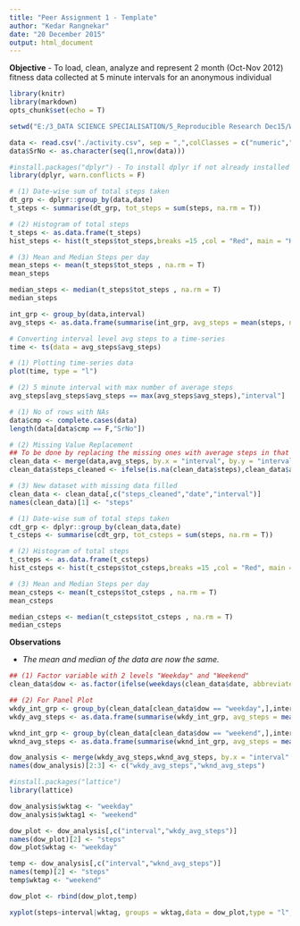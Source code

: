 ```yaml
---
title: "Peer Assignment 1 - Template"
author: "Kedar Rangnekar"
date: "20 December 2015"
output: html_document
---
```


**Objective** - To load, clean, analyze and represent 2 month (Oct-Nov 2012) fitness data collected at 5 minute intervals for an anonymous individual

```r
library(knitr)
library(markdown)
opts_chunk$set(echo = T)
```

```r
setwd("E:/3_DATA SCIENCE SPECIALISATION/5_Reproducible Research Dec15/Week02/Peer Assignment-1")
```


```r
data <- read.csv("./activity.csv", sep = ",",colClasses = c("numeric","Date","numeric"),stringsAsFactors = F, na.strings = c("NA",""))
data$SrNo <- as.character(seq(1,nrow(data)))

```


```r
#install.packages("dplyr") - To install dplyr if not already installed
library(dplyr, warn.conflicts = F)

# (1) Date-wise sum of total steps taken
dt_grp <- dplyr::group_by(data,date)
t_steps <- summarise(dt_grp, tot_steps = sum(steps, na.rm = T))

# (2) Histogram of total steps
t_steps <- as.data.frame(t_steps)
hist_steps <- hist(t_steps$tot_steps,breaks =15 ,col = "Red", main = "Histogram - Total Steps", xlab = "Total Steps")

# (3) Mean and Median Steps per day
mean_steps <- mean(t_steps$tot_steps , na.rm = T)
mean_steps

median_steps <- median(t_steps$tot_steps , na.rm = T)
median_steps
```


```r
int_grp <- group_by(data,interval)
avg_steps <- as.data.frame(summarise(int_grp, avg_steps = mean(steps, na.rm = T)))

# Converting interval level avg steps to a time-series
time <- ts(data = avg_steps$avg_steps)

# (1) Plotting time-series data
plot(time, type = "l")

# (2) 5 minute interval with max number of average steps
avg_steps[avg_steps$avg_steps == max(avg_steps$avg_steps),"interval"]
```

```r
# (1) No of rows with NAs
data$cmp <- complete.cases(data)
length(data[data$cmp == F,"SrNo"])

# (2) Missing Value Replacement
## To be done by replacing the missing ones with average steps in that 5 min interval
clean_data <- merge(data,avg_steps, by.x = "interval", by.y = "interval", all.x = T)
clean_data$steps_cleaned <- ifelse(is.na(clean_data$steps),clean_data$avg_steps,clean_data$steps)

# (3) New dataset with missing data filled
clean_data <- clean_data[,c("steps_cleaned","date","interval")]
names(clean_data)[1] <- "steps"
```


```r
# (1) Date-wise sum of total steps taken
cdt_grp <- dplyr::group_by(clean_data,date)
t_csteps <- summarise(cdt_grp, tot_csteps = sum(steps, na.rm = T))

# (2) Histogram of total steps
t_csteps <- as.data.frame(t_csteps)
hist_csteps <- hist(t_csteps$tot_csteps,breaks =15 ,col = "Red", main = "Histogram - Total Steps", xlab = "Total Steps")

# (3) Mean and Median Steps per day
mean_csteps <- mean(t_csteps$tot_csteps , na.rm = T)
mean_csteps

median_csteps <- median(t_csteps$tot_csteps , na.rm = T)
median_csteps
```

**Observations**

- *The mean and median of the data are now the same.*


```r
## (1) Factor variable with 2 levels "Weekday" and "Weekend"
clean_data$dow <- as.factor(ifelse(weekdays(clean_data$date, abbreviate = T) == c("Sat","Sun") , "weekend", "weekday"))
```


```r
## (2) For Panel Plot
wkdy_int_grp <- group_by(clean_data[clean_data$dow == "weekday",],interval)
wkdy_avg_steps <- as.data.frame(summarise(wkdy_int_grp, avg_steps = mean(steps, na.rm = T)))

wknd_int_grp <- group_by(clean_data[clean_data$dow == "weekend",],interval)
wknd_avg_steps <- as.data.frame(summarise(wknd_int_grp, avg_steps = mean(steps, na.rm = T)))

dow_analysis <- merge(wkdy_avg_steps,wknd_avg_steps, by.x = "interval" , by.y = "interval")
names(dow_analysis)[2:3] <- c("wkdy_avg_steps","wknd_avg_steps")

#install.packages("lattice")
library(lattice)

dow_analysis$wktag <- "weekday"
dow_analysis$wktag1 <- "weekend"

dow_plot <- dow_analysis[,c("interval","wkdy_avg_steps")]
names(dow_plot)[2] <- "steps"
dow_plot$wktag <- "weekday"

temp <- dow_analysis[,c("interval","wknd_avg_steps")]
names(temp)[2] <- "steps"
temp$wktag <- "weekend"

dow_plot <- rbind(dow_plot,temp)

xyplot(steps~interval|wktag, groups = wktag,data = dow_plot,type = "l",layout = c(1,2),as.table =T,xlab = "Interval", ylab = "No of Steps")
```
